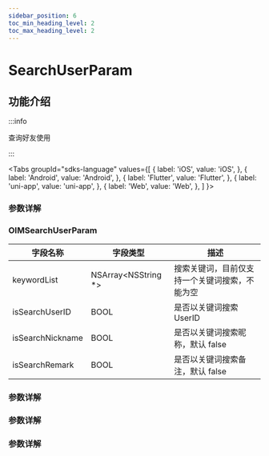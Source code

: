 ```yaml
---
sidebar_position: 6
toc_min_heading_level: 2
toc_max_heading_level: 2
---
```


# SearchUserParam

## 功能介绍

:::info

查询好友使用

:::

<Tabs
groupId="sdks-language"
values={[
{ label: 'iOS', value: 'iOS', },
{ label: 'Android', value: 'Android', },
{ label: 'Flutter', value: 'Flutter', },
{ label: 'uni-app', value: 'uni-app', },
{ label: 'Web', value: 'Web', },
]
}>

<TabItem value="Flutter">

### 参数详解

</TabItem>

<TabItem value="iOS">

### OIMSearchUserParam

| 字段名称         | 字段类型             | 描述                                           |
| ---------------- | -------------------- | ---------------------------------------------- |
| keywordList      | NSArray<NSString \*> | 搜索关键词，目前仅支持一个关键词搜索，不能为空 |
| isSearchUserID   | BOOL                 | 是否以关键词搜索 UserID                        |
| isSearchNickname | BOOL                 | 是否以关键词搜索昵称，默认 false               |
| isSearchRemark   | BOOL                 | 是否以关键词搜索备注，默认 false               |

</TabItem>

<TabItem value="Android">

### 参数详解

</TabItem>

<TabItem value="Web">

### 参数详解

</TabItem>

<TabItem value="uni-app">

### 参数详解

</TabItem>

</Tabs>
